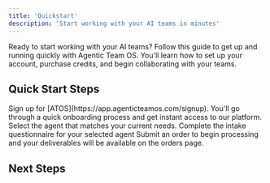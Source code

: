 ```yaml
---
title: 'Quickstart'
description: 'Start working with your AI teams in minutes'
---
```


Ready to start working with your AI teams? Follow this guide to get up and running quickly with Agentic Team OS. You'll learn how to set up your account, purchase credits, and begin collaborating with your teams.

## Quick Start Steps

<Steps>
  <Step title="Create Your Account">
    Sign up for [ATOS](https://app.agenticteamos.com/signup). You'll go through a quick onboarding process and get instant access to our platform. 
  </Step>
  <Step title="Hire Your Agent">
    Select the agent that matches your current needs.
  </Step>
  <Step title="Fill Out Intake">
    Complete the intake questionnaire for your selected agent
  </Step>
  <Step title="Get Your Deliverables">
    Submit an order to begin processing and your deliverables will be available on the orders page. 
  </Step>
</Steps>


## Next Steps